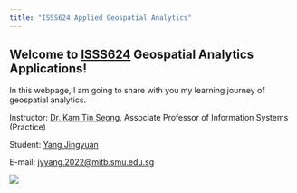 ```yaml
---
title: "ISSS624 Applied Geospatial Analytics"
---
```


## Welcome to [ISSS624](https://isss624-ay2022-23nov.netlify.app/) Geospatial Analytics Applications!

In this webpage, I am going to share with you my learning journey of geospatial analytics.

Instructor: [Dr. Kam Tin Seong](https://faculty.smu.edu.sg/profile/kam-tin-seong-486), Associate Professor of Information Systems (Practice)

Student: [Yang Jingyuan](https://personal-page-yjy.netlify.app/)

E-mail: [jyyang.2022\@mitb.smu.edu.sg](jyyang.2022@mitb.smu.edu.sg)

![](https://geography.unt.edu/sites/geography.unt.edu/files/geography/geospatial.png)
